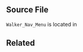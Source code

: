 ==Source File==
<tt>Walker_Nav_Menu</tt> is located in {{Trac|/wp-includes/class-walker-nav-menu.php}}

==Related==
{{Walker Classes}}